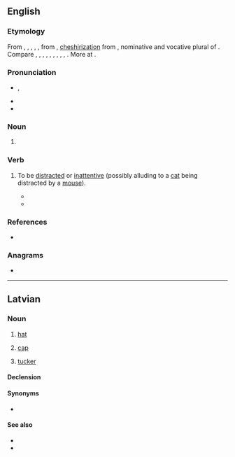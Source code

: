 {{also|Mice|micë|miče|míče}}
==English==

===Etymology===
From {{inh|en|enm|mys}}, {{m|enm|mice}}, {{m|enm|muis}}, {{m|enm|mise}}, {{m|enm|mis}}, from {{inh|en|ang|mȳs|t=mice}}, [[cheshirization]] from {{inh|en|gem-pro|*mūsiz|t=mice}}, nominative and vocative plural of {{der|en|gem-pro|*mūs|t=mouse}}. Compare {{cog|sco|mice}}, {{m|sco|mise}}, {{m|sco|myse}}, {{m|sco|myce|t=mice}}, {{cog|fy|mûzen|t=mice}}, {{cog|nl|muizen|t=mice}}, {{cog|de|Mäuse|t=mice}}, {{cog|sv|möss|t=mice}}, {{cog|fo|mýs|t=mice}}, {{cog|is|mýs|t=mice}}. More at {{l|en|mouse}}.

===Pronunciation===
* {{enPR|mīs}}, {{IPA|en|/maɪs/}}
* {{audio|en|LL-Q1860 (eng)-Vealhurl-mice.wav |Audio (UK)}}
* {{rhymes|en|aɪs|s=1}}

===Noun===
{{head|en|noun form}}

# {{en-irregular plural of|mouse|umlaut=1}}

===Verb===
{{en-verb}}

# {{lb|en|Bermuda|chiefly in the form '''[[micin]]'''}} To be [[distracted]] or [[inattentive]] (possibly alluding to a [[cat]] being distracted by a [[mouse]]).
#* {{quote-book|en|title=Bermewjan Vurds|passage=That cat's '''mysin''', he doesn't see the dog coming.|year=1984|author=Peter A. Smith, Fred M. Barritt|publisher=Island Press}}
#* {{quote-web|en|archiveurl=https://web.archive.org/web/20221211002210/https://www.royalgazette.com/letters-to-the-editor/article/20151219/bermudian-sayings-always-raise-a-smile/|work={{w|The Royal Gazette}}|passage=A breakfast diner might describe an incident with someone who was "not too tightly wrapped". Or not wanting to waste time on someone who was always "'''micin'''". Another breakfast guest might explode with "what'chu mean?", only to be told half-jokingly, “Bie ... shut yor mouth”.|title=Bermudian sayings always raise a smile|date=2015-12-09|author=Jack Gauntlett}}

===References===
* {{R:OED Online|id=90474599}}

===Anagrams===
* {{anagrams|en|a=ceim|ICEM|ICME|cemi|emic}}

----

==Latvian==

===Noun===
{{lv-noun|f|5th}}

# {{lb|lv|colloquial}} [[hat]]
# {{lb|lv|colloquial}} [[cap]]
# {{lb|lv|colloquial}} [[tucker]]

====Declension====
{{lv-decl-noun|mi|e|5th||c|č}}

====Synonyms====
* {{l|lv|aube}}

====See also====
* {{l|lv|cepure|g=f}}
* {{l|lv|platmale|g=f}}